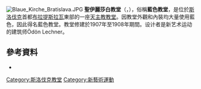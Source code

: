 [[File:Blaue_Kirche_Bratislava.JPG|thumb]]
'''聖伊麗莎白教堂'''（{{lang-sk|Kostol svätej Alžbety}}，{{lang-hu|Szent Erzsébet templom}}），俗稱'''藍色教堂'''，是位於[[斯洛伐克|斯洛伐克]]首都[[布拉提斯拉瓦|布拉提斯拉瓦]]東部的一座[[天主教|天主教]][[教堂|教堂]]。因教堂外觀和內裝均大量使用藍色，因此得名藍色教堂。教堂修建於1907年至1908年期間。设计者是新艺术运动的建筑师Ödön Lechner。

==參考資料==
{{commonscat|Blue Church (Bratislava)}}
*{{cite book
 | last = Lacika
 | first = Ján
 | title = Bratislava
 | edition = 1st ed.
 | series = Visiting Slovakia
 | year = 2000
 | publisher = DAJAMA
 | location = Bratislava, Slovakia
 | isbn = 80-88975-16-6
}}

{{coord|48|08|36.2|N|17|07|00.6|E|type:landmark_scale:3000|display=title}}

{{European building-stub}}
[[Category:斯洛伐克教堂|Category:斯洛伐克教堂]]
[[Category:新藝術運動|Category:新藝術運動]]
